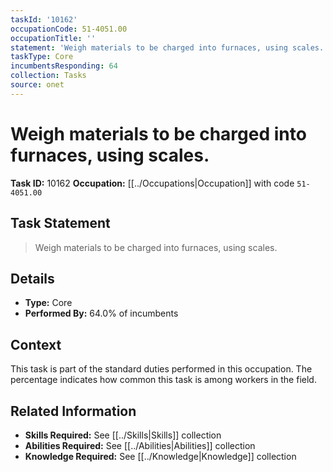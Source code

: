 ```yaml
---
taskId: '10162'
occupationCode: 51-4051.00
occupationTitle: ''
statement: 'Weigh materials to be charged into furnaces, using scales.'
taskType: Core
incumbentsResponding: 64
collection: Tasks
source: onet
---
```

# Weigh materials to be charged into furnaces, using scales.

**Task ID:** 10162
**Occupation:** [[../Occupations|Occupation]] with code `51-4051.00`

## Task Statement

> Weigh materials to be charged into furnaces, using scales.

## Details

- **Type:** Core
- **Performed By:** 64.0% of incumbents

## Context

This task is part of the standard duties performed in this occupation. The percentage indicates how common this task is among workers in the field.

## Related Information

- **Skills Required:** See [[../Skills|Skills]] collection
- **Abilities Required:** See [[../Abilities|Abilities]] collection
- **Knowledge Required:** See [[../Knowledge|Knowledge]] collection
